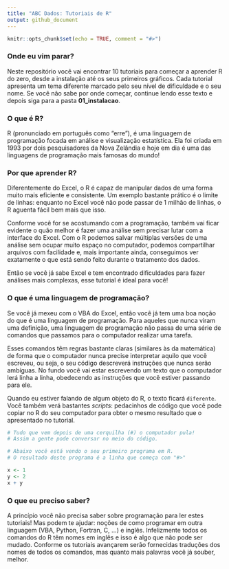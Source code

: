 ```yaml
---
title: "ABC Dados: Tutoriais de R"
output: github_document
---
```


```r
knitr::opts_chunk$set(echo = TRUE, comment = "#>")
```

### Onde eu vim parar?

Neste repositório você vai encontrar 10 tutoriais para começar a aprender R do
zero, desde a instalação até os seus primeiros gráficos. Cada tutorial
apresenta um tema diferente marcado pelo seu nível de dificuldade e o seu nome.
Se você não sabe por onde começar, continue lendo esse texto e depois siga para
a pasta **01_instalacao**.

### O que é R?

R (pronunciado em português como "erre"), é uma linguagem de programação focada
em análise e visualização estatística. Ela foi criada em 1993 por dois
pesquisadores da Nova Zelândia e hoje em dia é uma das linguagens de programação
mais famosas do mundo!

### Por que aprender R?

Diferentemente do Excel, o R é capaz de manipular dados de uma forma muito mais
eficiente e consistente. Um exemplo bastante prático é o limite de linhas:
enquanto no Excel você não pode passar de 1 milhão de linhas, o R aguenta fácil
bem mais que isso.

Conforme você for se acostumando com a programação, também vai ficar evidente
o quão melhor é fazer uma análise sem precisar lutar com a interface do Excel.
Com o R podemos salvar múltiplas versões de uma análise sem ocupar muito espaço
no computador, podemos compartilhar arquivos com facilidade e, mais importante
ainda, conseguimos ver exatamente o que está sendo feito durante o tratamento
dos dados.

Então se você já sabe Excel e tem encontrado dificuldades para fazer
análises mais complexas, esse tutorial é ideal para você!

### O que é uma linguagem de programação?

Se você já mexeu com o VBA do Excel, então você já tem uma boa noção do que
é uma linguagem de programação. Para aqueles que nunca viram uma definição,
uma linguagem de programação não passa de uma série de comandos que passamos
para o computador realizar uma tarefa.

Esses comandos têm regras bastante claras (similares às da matemática) de forma
que o computador nunca precise interpretar aquilo que você escreveu, ou seja,
o seu código descreverá instruções que nunca serão ambíguas. No fundo você vai
estar escrevendo um texto que o computador lerá linha a linha, obedecendo as
instruções que você estiver passando para ele.

Quando eu estiver falando de algum objeto do R, o texto ficará `diferente`.
Você também verá bastantes *scripts*: pedacinhos de código que você pode
copiar no R do seu computador para obter o mesmo resultado que o apresentado
no tutorial.

```r
# Tudo que vem depois de uma cerquilha (#) o computador pula!
# Assim a gente pode conversar no meio do código.

# Abaixo você está vendo o seu primeiro programa em R.
# O resultado deste programa é a linha que começa com "#>"

x <- 1
y <- 2
x + y
```

### O que eu preciso saber?

A princípio você não precisa saber sobre programação para ler estes tutoriais!
Mas podem te ajudar: noções de como programar em outra linguagem (VBA,
Python, Fortran, C, ...) e inglês. Infelizmente todos os comandos do R têm
nomes em inglês e isso é algo que não pode ser mudado. Conforme os tutoriais
avançarem serão fornecidas traduções dos nomes de todos os comandos, mas
quanto mais palavras você já souber, melhor.

